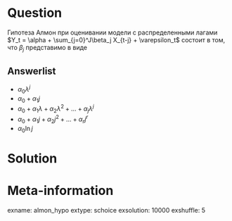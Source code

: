 Question
========

Гипотеза Алмон при оценивании модели с распределенными лагами $Y_t = \alpha + \sum_{j=0}^J\beta_j X_{t-j} + \varepsilon_t$ 
состоит в том, что $\beta_j$ представимо в виде

Answerlist
----------
* $\alpha_0 \lambda^j$
* $\alpha_0 + \alpha_1 j$
* $\alpha_0 + \alpha_1 \lambda + \alpha_2 \lambda^2 +\ldots + \alpha_j \lambda^j$
* $\alpha_0 + \alpha_1 j + \alpha_2 j^2 + \ldots + \alpha_r j^r$
* $\alpha_0 \ln j$

Solution
========


Meta-information
================
exname: almon_hypo
extype: schoice
exsolution: 10000
exshuffle: 5

